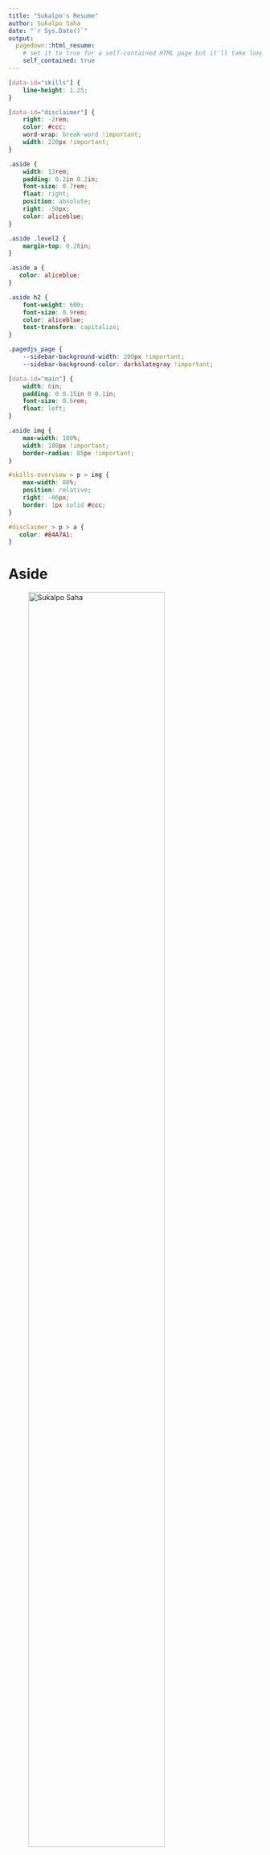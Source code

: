 ```yaml
---
title: "Sukalpo's Resume"
author: Sukalpo Saha
date: "`r Sys.Date()`"
output:
  pagedown::html_resume:
    # set it to true for a self-contained HTML page but it'll take longer to render
    self_contained: true
---
```


```css
[data-id="skills"] {
    line-height: 1.25;
}

[data-id="disclaimer"] {
    right: -2rem;
    color: #ccc;
    word-wrap: break-word !important;
    width: 220px !important;
}

.aside {
    width: 13rem;
    padding: 0.2in 0.2in;
    font-size: 0.7rem;
    float: right;
    position: absolute;
    right: -50px;
    color: aliceblue;
}

.aside .level2 {
    margin-top: 0.28in;
}

.aside a {
   color: aliceblue;
}

.aside h2 {
    font-weight: 600;
    font-size: 0.9rem;
    color: aliceblue;
    text-transform: capitalize;
}

.pagedjs_page {
    --sidebar-background-width: 200px !important;
    --sidebar-background-color: darkslategray !important;

[data-id="main"] {
    width: 6in;
    padding: 0 0.15in 0 0.1in;
    font-size: 0.6rem;
    float: left;
}

.aside img {
    max-width: 100%;
    width: 180px !important;
    border-radius: 85px !important;
}

#skills-overview > p > img {
    max-width: 80%;
    position: relative;
    right: -66px;
    border: 1px solid #ccc;
}

#disclaimer > p > a {
   color: #84A7A1;
}
```

# Aside

![Sukalpo Saha](imgs/ss.jpeg){width="80%"}

## Contact {#contact}

-   <i class="fa fa-google"></i> [sukalposaha\@gmail.com](mailto:sukalposaha@gmail.com){.email}
-   <i class="fa fa-linkedin"></i> [sukalpo-saha-186329b1](https://www.linkedin.com/in/sukalpo-saha-186329b1/)
-   <i class="fa fa-github"></i> [ahasoplakus](https://github.com/ahasoplakus/)
-   <i class="fa fa-twitter"></i> [\@saha_sukalpo](https://x.com/saha_sukalpo/)
-   <i class="fa fa-phone"></i> +91 7738013890

## Programming Languages {#skills}

-   R
-   Shiny
-   SAS
-   JMP
-   Python

## Domain Knowledge {#skills}

-   Statistical Analysis
-   Data Analytics
-   CDISC Standards
-   Good Clinical Practice
-   Tables and Figures

## Languages {#skills}

-   English
-   Bengali
-   Hindi

Main
================================================================================

Sukalpo Saha {#title}
--------------------------------------------------------------------------------

### R and Shiny Developer with 6.5+ years of experience in the Pharmaceutical Industry

Developing production ready R packages and Shiny applications which enable creation of company standard ADaM data sets, TLFs, and 
interactive exploration of statistical analysis results, to support medical writing and/or publishing of the clinical study reports, planned analysis, and any other ad hoc result.

Passionate about innovating, modernizing statistical programming and reporting using open-source tools and technologies (R/Python); building web applications with cutting edge UI/UX and data visualizations.

Experience {data-icon="suitcase"}
--------------------------------------------------------------------------------

### ![Pfizer](imgs/pfizer.png){width="15%"}

<b>Principal Statistical Data Scientist</b>

Mumbai, IN

Present-2023

::: concise
-   Maintaining the [admiralvaccine](https://pharmaverse.github.io/admiralvaccine/) R package (Vaccine extension of <b>admiral</b>) within the [pharmaverse](https://github.com/pharmaverse) group of packages.
-   Co-developer of the [admiralpeds](https://pharmaverse.github.io/admiralpeds/) R package (<b>admiral</b> package extension for pediatric trials).
-   Contributing in development of the R package(s) to create Pfizer Specific ADaM data sets and TLFs.
-   Contributed in developing the R Shiny Web application [cvars](https://github.com/phuse-org/aesummaries) wrapped as an R package to generate interactive forest and volcano plots for for adverse event and FDA Medical Queries (FMQs) analysis outputs for inclusion in submissions to the FDA.
-   Create/maintain customized CI/CD pipelines for R packages using Github Actions.
-   Training/mentoring associate/junior programmers and data scientists in developing R packages and Shiny applications.
:::

### ![GSK](imgs/gsk.png){width="11.5%"}

<b>Senior Programmer (R & Shiny)</b>

Bangalore, IN

2022 - 2021

::: concise
-   Work with clinical programmers/statistical analysts and other internal customers to understand business requirements and industry regulations.
-   Design, create, maintain, and develop standard tools and applications for internal customers.
-   Provide scalable, secure, and modern UI/UX when required.
-   Provide high quality and efficient code, perform code review, writing unit tests, end-to-end tests, and sharing of best practices.
-   Hands-on with clinical trial data to create appropriate and high-quality tools.
-   Deliver documentation and training material for standard tools and applications.
:::

### ![TCS](imgs/tcs.png){width="20%"}

<b>Business Process Lead (Team Lead)</b>

Mumbai, IN

2021 - 2017

::: concise
-   Team lead for the Centralized Statistical Monitoring and Quality Tolerance Limit (QTL) team consisting a group 10-12 Statisticians/Statistical Programmers.
-   Co-developer of the in-house R package used in QTL Analysis (based on <b>Bayesian Hierarchical Model</b>) for Key Risk Indicators i.e. Adverse Events, Serious Adverse Events, Ongoing, Baseline Protocol Deviations and also Study specific parameters.
-   Developed a Shiny application to trigger the QTL Reports quarterly for each study.
-   Helped study teams set up and implement QTLs in their respective studies, and take actions in case of a breach.
-   Created a Shiny application to monitor the impact of Covid-19 on Clinical data quality based on Adverse Events, Protocol Deviations, Missing Visits etc
:::

Education {data-icon=graduation-cap data-concise=true}
--------------------------------------------------------------------------------

### ![](imgs/uoh.png){width=30px style="display: inline-block;; margin:0 auto"} University of Hyderabad

M.Sc in Statistics

Hyderabad, IN

2017

Specialization: Biostatistics, Operations Research

Class: First

### ![](imgs/uoc.jpg){width=30px style="display: inline-block;; margin:0 auto"} University of Calcutta

B.Sc in Statistics

Kolkata, IN

2015

Major: Statistics <br> Minors: Economics, Mathematics </br>

Class: First


## Skills Overview {data-icon="laptop"}

![](imgs/skills.png){width="100%"}

Publications/Presentations {data-icon=file}
--------------------------------------------------------------------------------

### Clinical Visual Analytics for Review and Submission

[Presentation](https://phuse.s3.eu-central-1.amazonaws.com/Archive/2023/SDE/APAC/Chennai/PRE_Chennai02.pdf) for PHUSE SDE India

Chennai, IN

2023

### Utilizing a Bayesian Hierarchical Model to Design Quality Into a Clinical Trial

[Poster](https://www.diaglobal.org/en/flagship/dia-2020/program/about-our-offerings/posters/Poster-Presentations/Poster-Presentations-Details?ParentProductID=8258687&ProductID=8793367&AbstractID=90694) for DIA Global Annual Meeting

Virtual

2020

Disclaimer {#disclaimer}
--------------------------------------------------------------------------------

Built with [**pagedown**](https://github.com/rstudio/pagedown)<br>Last updated on `r Sys.time()`
